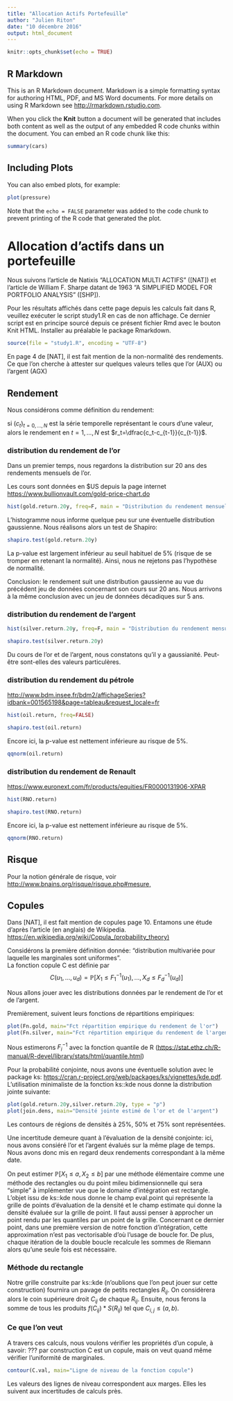 ```yaml
---
title: "Allocation Actifs Portefeuille"
author: "Julien Riton"
date: "10 décembre 2016"
output: html_document
---
```


```r
knitr::opts_chunk$set(echo = TRUE)
```

## R Markdown

This is an R Markdown document. Markdown is a simple formatting syntax for authoring HTML, PDF, and MS Word documents. For more details on using R Markdown see <http://rmarkdown.rstudio.com>.

When you click the **Knit** button a document will be generated that includes both content as well as the output of any embedded R code chunks within the document. You can embed an R code chunk like this:

```r
summary(cars)
```

## Including Plots

You can also embed plots, for example:

```r
plot(pressure)
```

Note that the `echo = FALSE` parameter was added to the code chunk to prevent printing of the R code that generated the plot.



# Allocation d'actifs dans un portefeuille

Nous suivons l'article de Natixis "ALLOCATION MULTI ACTIFS" ([NAT]) et l'article de William F. Sharpe datant de 1963 "A SIMPLIFIED MODEL FOR PORTFOLIO ANALYSIS" ([SHP]).

Pour les résultats affichés dans cette page depuis les calculs fait dans R, veuillez exécuter le script study1.R en cas de non affichage. Ce dernier script est en principe sourcé depuis ce présent fichier Rmd avec le bouton Knit HTML. Installer au préalable le package Rmarkdown.
```r
source(file = "study1.R", encoding = "UTF-8")
```

En page 4 de [NAT], il est fait mention de la non-normalité des rendements. Ce que l'on cherche à attester sur quelques valeurs telles que l'or (AUX) ou l'argent (AGX)

## Rendement

Nous considérons comme définition du rendement:

si $(c_t)_{t=0,...,N}$ est la série temporelle représentant le cours d'une valeur, alors le rendement en $t=1,...,N$ est $r_t=\dfrac{c_t-c_{t-1}}{c_{t-1}}$.




### distribution du rendement de l'or
Dans un premier temps, nous regardons la distribution sur 20 ans des rendements mensuels de l'or.

Les cours sont données en $US depuis la page internet <https://www.bullionvault.com/gold-price-chart.do>


```r
hist(gold.return.20y, freq=F, main = "Distribution du rendement mensuel de l'or sur 20 ans")
```

L'histogramme nous informe quelque peu sur une éventuelle distribution gaussienne. Nous réalisons alors un test de Shapiro:

```r
shapiro.test(gold.return.20y)
```

La p-value est largement inférieur au seuil habituel de 5% (risque de se tromper en retenant la normalité). Ainsi, nous ne rejetons pas l'hypothèse de normalité.

Conclusion: le rendement suit une distribution gaussienne au vue du précédent jeu de données concernant son cours sur 20 ans. Nous arrivons à la même conclusion avec un jeu de données décadiques sur 5 ans.


### distribution du rendement de l'argent

```r
hist(silver.return.20y, freq=F, main = "Distribution du rendement mensuel de l'argent sur 20 ans")
```

```r
shapiro.test(silver.return.20y)
```


Du cours de l'or et de l'argent, nous constatons qu'il y a gaussianité. Peut-être sont-elles des valeurs particulères.

### distribution du rendement du pétrole
<http://www.bdm.insee.fr/bdm2/affichageSeries?idbank=001565198&page=tableau&request_locale=fr>
```r
hist(oil.return, freq=FALSE)
```


```r
shapiro.test(oil.return)
```

Encore ici, la p-value est nettement inférieure au risque de 5%.

```r
qqnorm(oil.return)
```


### distribution du rendement de Renault
<https://www.euronext.com/fr/products/equities/FR0000131906-XPAR>
```r
hist(RNO.return)
```


```r
shapiro.test(RNO.return)
```

Encore ici, la p-value est nettement inférieure au risque de 5%.

```r
qqnorm(RNO.return)
```

## Risque
Pour la notion générale de risque, voir <http://www.bnains.org/risque/risque.php#mesure,>



## Copules
Dans [NAT], il est fait mention de copules page 10.
Entamons une étude d'après l'article (en anglais) de Wikipedia.
<https://en.wikipedia.org/wiki/Copula_(probability_theory)>

Considérons la première définition donnée: "distribution multivariée pour laquelle les marginales sont uniformes".  
La fonction copule C est définie par
$$C(u_1,...,u_d)=\mathbb{P}\left[X_1\leq F_1^{-1}(u_1),...,X_d\leq F_d^{-1}(u_d)\right]$$

Nous allons jouer avec les distributions données par le rendement de l'or et de l'argent.

Premièrement, suivent leurs fonctions de répartitions empiriques:
```r
plot(Fn.gold, main="Fct répartition empirique du rendement de l'or")
plot(Fn.silver, main="Fct répartition empirique du rendement de l'argent")
```

Nous estimerons $F_i^{-1}$ avec la fonction quantile de R (<https://stat.ethz.ch/R-manual/R-devel/library/stats/html/quantile.html>)

Pour la probabilité conjointe, nous avons une éventuelle solution avec le package ks:
<https://cran.r-project.org/web/packages/ks/vignettes/kde.pdf>.
L'utilisation minimaliste de la fonction ks::kde nous donne la distribution jointe suivante:

```r
plot(gold.return.20y,silver.return.20y, type = "p")
plot(join.dens, main="Densité jointe estimé de l'or et de l'argent")
```

Les contours de régions de densités à 25%, 50% et 75% sont représentées.

Une incertitude demeure quant à l'évaluation de la densité conjointe: ici, nous avons consiéré l'or et l'argent évalués sur la même plage de temps. Nous avons donc mis en regard deux rendements correspondant à la même date.

On peut estimer $\mathbb{P}\left[X_1\leq a, X_2\leq b\right]$ par une méthode élémentaire comme une méthode des rectangles ou du point mileu bidimensionnelle qui sera "simple" à implémenter vue que le domaine d'intégration est rectangle. L'objet issu de ks::kde nous donne le champ eval.point qui représente la grille de points d'évaluation de la densité et le champ estimate qui donne la densité évaluée sur la grille de point. Il faut aussi penser à approcher un point rendu par les quantiles par un point de la grille. Concernant ce dernier point, dans une première version de notre fonction d'intégration, cette approximation n'est pas vectorisable d'où l'usage de boucle for.
De plus, chaque itération de la double boucle recalcule les sommes de Riemann alors qu'une seule fois est nécessaire.

### Méthode du rectangle
Notre grille construite par ks::kde (n'oublions que l'on peut jouer sur cette construction) fournira un pavage de petits rectangles $R_{ij}$. On considèrera alors le coin supérieure droit $C_{ij}$ de chaque $R_{ij}$. Ensuite, nous ferons la somme de tous les produits $f(C_{ij})*S(R_{ij})$ tel que $C_{i,j} \leq (a,b)$. 



### Ce que l'on veut
A travers ces calculs, nous voulons vérifier les propriétés d'un copule, à savoir:
??? par construction C est un copule, mais on veut quand même vérifier l'uniformité de marginales.

```r
contour(C.val, main="Ligne de niveau de la fonction copule")
```

Les valeurs des lignes de niveau correspondent aux marges. Elles les suivent aux incertitudes de calculs près. 
